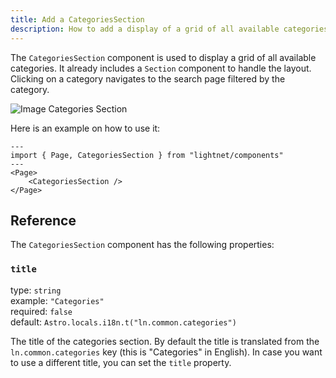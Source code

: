 ```yaml
---
title: Add a CategoriesSection
description: How to add a display of a grid of all available categories to your LightNet page.
---
```


The `CategoriesSection` component is used to display a grid of all available categories. It already includes a `Section` 
component to handle the layout. Clicking on a category navigates to the search page filtered by the category.

![Image Categories Section](./images/categories.webp)

Here is an example on how to use it:

```astro
---
import { Page, CategoriesSection } from "lightnet/components"
---
<Page>
    <CategoriesSection />
</Page>
```

## Reference

The `CategoriesSection` component has the following properties:

### `title`

type: `string` \
example: `"Categories"` \
required: `false` \
default: `Astro.locals.i18n.t("ln.common.categories")`

The title of the categories section. By default the title is translated from the `ln.common.categories` key (this is "Categories" in English).
In case you want to use a different title, you can set the `title` property.